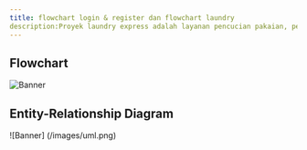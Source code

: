 ```yaml
---
title: flowchart login & register dan flowchart laundry 
description:Proyek laundry express adalah layanan pencucian pakaian, perlengkapan rumah tangga, atau barang berbahan kain lainnya.
---
```



## Flowchart
![Banner](/images/flowchart.png)

## Entity-Relationship Diagram
![Banner] (/images/uml.png)
